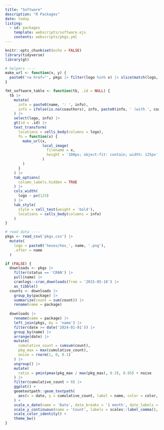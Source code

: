 ```yaml
---
title: "Software"
description: "R Packages"
date: today
listing:
  - id: packages
    template: webscripts/software.ejs
    contents: webscripts/pkgs.yml
---
```


```r
knitr::opts_chunk$set(echo = FALSE)
library(tidyverse)
library(gt)

# helpers ----
make_url <- function(x, y) {
  paste0('<a href="', pkgs |> filter(logo %in% x) |> slice(match(logo, x)) |> pull(link), '">', y, '</a>')
}

fmt_software_table <- function(tb, .id = NULL) {
  tb |> 
    mutate(
      info = paste0(name, ': ', info),
      info = ifelse(is.na(coauthors), info, paste0(info, ' (with ', coauthors, ')'))
    ) |> 
    select(logo, info) |> 
    gt(id = .id) |> 
    text_transform(
      locations = cells_body(columns = logo),
      fn = function(x) {
        make_url(x,
                 local_image(
                   filename = x,
                   height = '100px; object-fit: contain; width: 125px'
                 )
        )
      }
    ) |>
    tab_options(
      column_labels.hidden = TRUE
    ) |> 
    cols_width(
      logo ~ px(125)
    ) |> 
    tab_style(
      style = cell_text(weight = 'bold'),
      locations = cells_body(columns = info)
    )
}

# read data ----
pkgs <- read_csv('pkgs.csv') |> 
  mutate(
    logo = paste0('hexes/hex_', name, '.png'),
    .after = name
  )

if (FALSE) {
  downloads <- pkgs |>
    filter(status == 'CRAN') |>  
    pull(name) |>
    cranlogs::cran_downloads(from = '2015-05-18') |> 
    as_tibble()
  counts <- downloads |>
    group_by(package) |>
    summarize(count = sum(count)) |>
    rename(name = package)
  
  downloads |> 
    rename(name = package) |> 
    left_join(pkgs, by = 'name') |> 
    filter(date >= date('2024-01-01')) |> 
    group_by(name) |> 
    arrange(date) |> 
    mutate(
      cumulative_count = cumsum(count),
      pkg_max = max(cumulative_count),
      noise = rnorm(1, 0, 0.1)
    ) |> 
    ungroup() |> 
    mutate(
      ratio = pmin(pmax(pkg_max / max(pkg_max), 0.3), 0.95) + noise
    ) |> 
    filter(cumulative_count > 0) |>
    ggplot() +
    geomtextpath::geom_textpath(
      aes(x = date, y = cumulative_count, label = name, color = color, hjust = ratio)
    ) + 
    scale_x_date(name = 'Date', date_breaks = '1 month', date_labels = '%b %Y') +
    scale_y_continuous(name = 'Count', labels = scales::label_comma(), breaks = seq(0, 6000, by = 1000)) +
    scale_color_identity() +
    theme_bw()
}
```

::: {#packages}
:::

